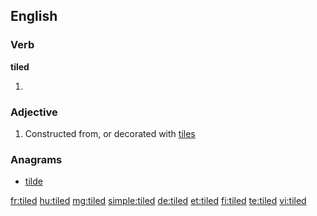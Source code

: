 ==English==

===Verb===
'''tiled'''

# {{past of|tile}}

===Adjective===
{{en-adj|-}}

# Constructed from, or decorated with [[tile]]s

===Anagrams===
* [[tilde#English|tilde]]

[[fr:tiled]]
[[hu:tiled]]
[[mg:tiled]]
[[simple:tiled]]
[[de:tiled]]
[[et:tiled]]
[[fi:tiled]]
[[te:tiled]]
[[vi:tiled]]